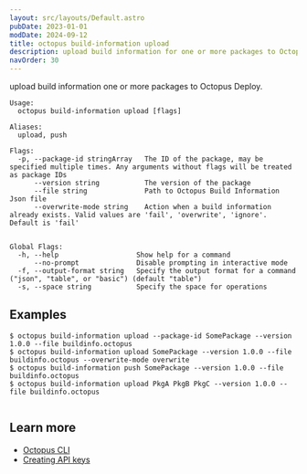 ```yaml
---
layout: src/layouts/Default.astro
pubDate: 2023-01-01
modDate: 2024-09-12
title: octopus build-information upload
description: upload build information for one or more packages to Octopus Deploy
navOrder: 30
---
```


upload build information one or more packages to Octopus Deploy.

```
Usage:
  octopus build-information upload [flags]

Aliases:
  upload, push

Flags:
  -p, --package-id stringArray   The ID of the package, may be specified multiple times. Any arguments without flags will be treated as package IDs
      --version string           The version of the package
      --file string              Path to Octopus Build Information Json file
      --overwrite-mode string    Action when a build information already exists. Valid values are 'fail', 'overwrite', 'ignore'. Default is 'fail'


Global Flags:
  -h, --help                   Show help for a command
      --no-prompt              Disable prompting in interactive mode
  -f, --output-format string   Specify the output format for a command ("json", "table", or "basic") (default "table")
  -s, --space string           Specify the space for operations

```

## Examples

<SamplesInstance />

```
$ octopus build-information upload --package-id SomePackage --version 1.0.0 --file buildinfo.octopus
$ octopus build-information upload SomePackage --version 1.0.0 --file buildinfo.octopus --overwrite-mode overwrite
$ octopus build-information push SomePackage --version 1.0.0 --file buildinfo.octopus
$ octopus build-information upload PkgA PkgB PkgC --version 1.0.0 --file buildinfo.octopus


```

## Learn more

- [Octopus CLI](/docs/octopus-rest-api/cli)
- [Creating API keys](/docs/octopus-rest-api/how-to-create-an-api-key)